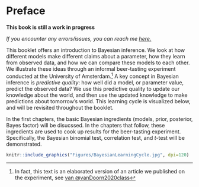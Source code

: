 # Preface {.unnumbered}

**This book is still a work in progress**

*If you encounter any errors/issues, you can reach me [here.](mailto:j.b.vandoorn@uva.nl)*

This booklet offers an introduction to Bayesian inference. We look at how different models make different claims about a parameter, how they learn from observed data, and how we can compare these models to each other. We illustrate these ideas through an informal beer-tasting experiment conducted at the University of Amsterdam.^[In fact, this text is an elaborated version of an article we published on the experiment, see [van @vanDoorn2020class](https://journals.sagepub.com/doi/full/10.1177/1475725719848574)]
A key concept in Bayesian inference is *predictive quality*: how well did a model, or parameter value, predict the observed data? We use this predictive quality to update our knowledge about the world, and then use the updated knowledge to make predictions about tomorrow's world. This learning cycle is visualized below, and will be revisited throughout the booklet. 

In the first chapters, the basic Bayesian ingredients (models, prior, posterior, Bayes factor) will be disucssed. In the chapters that follow, these ingredients are used to cook up results for the beer-tasting experiment. Specifically, the Bayesian binomial test, correlation test, and $t$-test will be demonstrated. 

```r
knitr::include_graphics("Figures/BayesianLearningCycle.jpg", dpi=120) 
```



